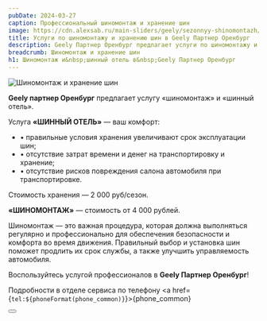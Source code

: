 ```yaml
---
pubDate: 2024-03-27
caption: Профессиональный шиномонтаж и хранение шин
image: https://cdn.alexsab.ru/main-sliders/geely/sezonnyy-shinomontazh/thumb.webp
title: Услуги по шиномонтажу и хранению шин в Geely Партнер Оренбург
description: Geely Партнер Оренбург предлагает услуги по шиномонтажу и хранению шин. Хранение шин в правильных условиях увеличивает их срок эксплуатации, а профессиональный шиномонтаж обеспечивает безопасность и комфорт во время движения. Подробности можно узнать по телефону +7(3532) 40-53-53.
breadcrumb: Шиномонтаж и хранение шин
h1: Шиномонтаж и&nbsp;шинный отель в&nbsp;Geely Партнер Оренбург
---
```


<picture>
	<source media="(min-width: 1200px)" srcset="https://cdn.alexsab.ru/main-sliders/geely/sezonnyy-shinomontazh/1920x1080.webp" />
	<source media="(min-width: 942px)" srcset="https://cdn.alexsab.ru/main-sliders/geely/sezonnyy-shinomontazh/1280x625.webp" />
	<source media="(min-width: 576px)" srcset="https://cdn.alexsab.ru/main-sliders/geely/sezonnyy-shinomontazh/768x575.webp" />
	<source media="(min-width: 320px)" srcset="https://cdn.alexsab.ru/main-sliders/geely/sezonnyy-shinomontazh/640x640.webp" />
	<img src="https://cdn.alexsab.ru/main-sliders/geely/sezonnyy-shinomontazh/1280x625.webp" class="mb-10" alt="Шиномонтаж и хранение шин" />
</picture>

**Geely партнер Оренбург** предлагает услугу &laquo;шиномонтаж&raquo; и&nbsp;&laquo;шинный отель&raquo;.

Услуга **&laquo;ШИННЫЙ ОТЕЛЬ&raquo;**&nbsp;&mdash; ваш комфорт:

+ • правильные условия хранения увеличивают срок эксплуатации шин;
+ • отсутствие затрат времени и денег на транспортировку и хранение;
+ • отсутствие рисков повреждения салона автомобиля при транспортировке.

Стоимость хранения&nbsp;&mdash; 2&nbsp;000&nbsp;руб/сезон.

**&laquo;ШИНОМОНТАЖ&raquo;**&nbsp;&mdash; стоимость от&nbsp;4&nbsp;000&nbsp;рублей.

Шиномонтаж&nbsp;&mdash; это важная процедура, которая должна выполняться регулярно и профессионально для обеспечения безопасности и комфорта во время движения. Правильный выбор и установка шин поможет продлить их срок службы, а также улучшить управляемость автомобиля.

Воспользуйтесь услугой профессионалов в **Geely Партнер Оренбург**!

Подробности в отделе сервиса по телефону <a href={`tel:${phoneFormat(phone_common)}`}>{phone_common}</a>

<div class="flex justify-center mt-10 mb-5">
	<Button 
		classes="popup-link block !px-4 xl:!px-8 !py-2 xl:!py-3 !text-white !no-underline" 
		url="#common-modal" 
		title="Подробнее"
		dataTitle="Профессиональный шиномонтаж и&nbsp;хранение шин в&nbsp;Geely Партнер Оренбург"
		dataFormName="Подробнее. Шиномонтаж и хранение шин"
	/>
</div>